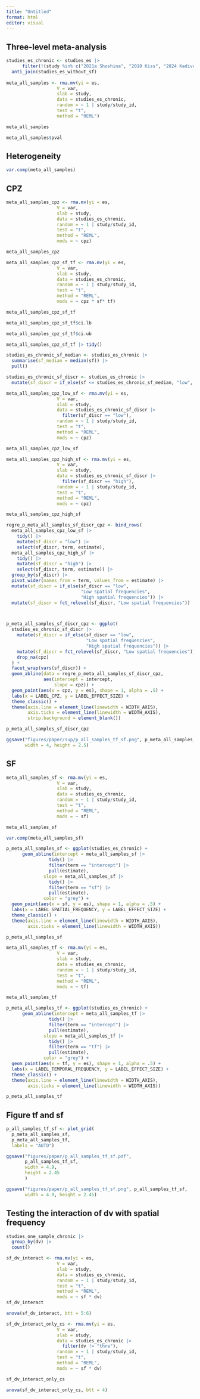 ```yaml
---
title: "Untitled"
format: html
editor: visual
---
```


## Three-level meta-analysis

```r
studies_es_chronic <- studies_es |> 
      filter(!(study %in% c("2021a Shoshina", "2010 Kiss", "2024 Kadivar"))) |> 
  anti_join(studies_es_without_sf)
  
meta_all_samples <- rma.mv(yi = es, 
                   V = var, 
                   slab = study,
                   data = studies_es_chronic,
                   random = ~ 1 | study/study_id, 
                   test = "t", 
                   method = "REML")

meta_all_samples
```

```r
meta_all_samples$pval
```

## Heterogeneity

```r
var.comp(meta_all_samples)
```

## CPZ

```r
meta_all_samples_cpz <- rma.mv(yi = es, 
                   V = var, 
                   slab = study,
                   data = studies_es_chronic,
                   random = ~ 1 | study/study_id, 
                   test = "t", 
                   method = "REML", 
                   mods = ~ cpz)

meta_all_samples_cpz
```

```r
meta_all_samples_cpz_sf_tf <- rma.mv(yi = es, 
                   V = var, 
                   slab = study,
                   data = studies_es_chronic,
                   random = ~ 1 | study/study_id, 
                   test = "t", 
                   method = "REML", 
                   mods = ~ cpz * sf* tf)

meta_all_samples_cpz_sf_tf
```

```r
meta_all_samples_cpz_sf_tf$ci.lb
```

```r
meta_all_samples_cpz_sf_tf$ci.ub
```

```r
meta_all_samples_cpz_sf_tf |> tidy()
```

```r
studies_es_chronic_sf_median <- studies_es_chronic |> 
  summarise(sf_median = median(sf)) |> 
  pull()

studies_es_chronic_sf_discr <- studies_es_chronic |> 
  mutate(sf_discr = if_else(sf <= studies_es_chronic_sf_median, "low", "high")) 
```

```r
meta_all_samples_cpz_low_sf <- rma.mv(yi = es, 
                   V = var, 
                   slab = study,
                   data = studies_es_chronic_sf_discr |> 
                     filter(sf_discr == "low"),
                   random = ~ 1 | study/study_id, 
                   test = "t", 
                   method = "REML", 
                   mods = ~ cpz)

meta_all_samples_cpz_low_sf
```

```r
meta_all_samples_cpz_high_sf <- rma.mv(yi = es, 
                   V = var, 
                   slab = study,
                   data = studies_es_chronic_sf_discr |> 
                     filter(sf_discr == "high"),
                   random = ~ 1 | study/study_id, 
                   test = "t", 
                   method = "REML", 
                   mods = ~ cpz)

meta_all_samples_cpz_high_sf
```

```r
regre_p_meta_all_samples_sf_discr_cpz <- bind_rows(
  meta_all_samples_cpz_low_sf |> 
    tidy() |> 
    mutate(sf_discr = "low") |> 
    select(sf_discr, term, estimate),
  meta_all_samples_cpz_high_sf |> 
    tidy() |> 
    mutate(sf_discr = "high") |> 
    select(sf_discr, term, estimate)) |> 
  group_by(sf_discr) |> 
  pivot_wider(names_from = term, values_from = estimate) |> 
  mutate(sf_discr = if_else(sf_discr == "low", 
                            "Low spatial frequencies", 
                            "High spatial frequencies")) |> 
  mutate(sf_discr = fct_relevel(sf_discr, "Low spatial frequencies"))



p_meta_all_samples_sf_discr_cpz <- ggplot(
  studies_es_chronic_sf_discr |> 
    mutate(sf_discr = if_else(sf_discr == "low", 
                              "Low spatial frequencies",
                              "High spatial frequencies")) |> 
    mutate(sf_discr = fct_relevel(sf_discr, "Low spatial frequencies")) |> 
    drop_na(cpz)
  ) +
  facet_wrap(vars(sf_discr)) +
  geom_abline(data = regre_p_meta_all_samples_sf_discr_cpz,
              aes(intercept = intercept,
                  slope = cpz)) +
  geom_point(aes(x = cpz, y = es), shape = 1, alpha = .5) +
  labs(x = LABEL_CPZ, y = LABEL_EFFECT_SIZE) +
  theme_classic() +
  theme(axis.line = element_line(linewidth = WIDTH_AXIS),
        axis.ticks = element_line(linewidth = WIDTH_AXIS), 
        strip.background = element_blank())

p_meta_all_samples_sf_discr_cpz

ggsave("figures/paper/sup/p_all_samples_tf_sf.png", p_meta_all_samples_sf_discr_cpz, 
       width = 4, height = 2.5)
```

## SF

```r
meta_all_samples_sf <- rma.mv(yi = es, 
                   V = var, 
                   slab = study,
                   data = studies_es_chronic,
                   random = ~ 1 | study/study_id, 
                   test = "t", 
                   method = "REML", 
                   mods = ~ sf)

meta_all_samples_sf 
```

```r
var.comp(meta_all_samples_sf)
```

```r
p_meta_all_samples_sf <- ggplot(studies_es_chronic) +
      geom_abline(intercept = meta_all_samples_sf |> 
                tidy() |> 
                filter(term == "intercept") |> 
                pull(estimate), 
              slope = meta_all_samples_sf |> 
                tidy() |> 
                filter(term == "sf") |> 
                pull(estimate), 
              color = "grey") +
  geom_point(aes(x = sf, y = es), shape = 1, alpha = .5) +
  labs(x = LABEL_SPATIAL_FREQUENCY, y = LABEL_EFFECT_SIZE) +
  theme_classic() +
  theme(axis.line = element_line(linewidth = WIDTH_AXIS),
        axis.ticks = element_line(linewidth = WIDTH_AXIS))

p_meta_all_samples_sf
```

```r
meta_all_samples_tf <- rma.mv(yi = es, 
                   V = var, 
                   slab = study,
                   data = studies_es_chronic,
                   random = ~ 1 | study/study_id, 
                   test = "t", 
                   method = "REML", 
                   mods = ~ tf)

meta_all_samples_tf
```

```r
p_meta_all_samples_tf <- ggplot(studies_es_chronic) +
      geom_abline(intercept = meta_all_samples_tf |> 
                tidy() |> 
                filter(term == "intercept") |> 
                pull(estimate), 
              slope = meta_all_samples_tf |> 
                tidy() |> 
                filter(term == "tf") |> 
                pull(estimate), 
              color = "grey") +
  geom_point(aes(x = tf, y = es), shape = 1, alpha = .5) +
  labs(x = LABEL_TEMPORAL_FREQUENCY, y = LABEL_EFFECT_SIZE) +
  theme_classic() +
  theme(axis.line = element_line(linewidth = WIDTH_AXIS),
        axis.ticks = element_line(linewidth = WIDTH_AXIS))

p_meta_all_samples_tf
```

## Figure tf and sf

```r
p_all_samples_tf_sf <- plot_grid(
  p_meta_all_samples_sf,
  p_meta_all_samples_tf, 
  labels = "AUTO")

ggsave("figures/paper/p_all_samples_tf_sf.pdf",
       p_all_samples_tf_sf, 
       width = 4.9, 
       height = 2.45
       )

ggsave("figures/paper/p_all_samples_tf_sf.png", p_all_samples_tf_sf, 
       width = 4.9, height = 2.45)
```

## Testing the interaction of dv with spatial frequency

```r
studies_one_sample_chronic |> 
  group_by(dv) |> 
  count()
```

```r
sf_dv_interact <- rma.mv(yi = es, 
                   V = var, 
                   slab = study,
                   data = studies_es_chronic,
                   random = ~ 1 | study/study_id, 
                   test = "t", 
                   method = "REML", 
                   mods = ~ sf * dv) 
sf_dv_interact
```

```r
anova(sf_dv_interact, btt = 5:6)
```

```r
sf_dv_interact_only_cs <- rma.mv(yi = es, 
                   V = var, 
                   slab = study,
                   data = studies_es_chronic |> 
                     filter(dv != "thre"),
                   random = ~ 1 | study/study_id, 
                   test = "t", 
                   method = "REML", 
                   mods = ~ sf * dv) 

sf_dv_interact_only_cs
```

```r
anova(sf_dv_interact_only_cs, btt = 4)
```
